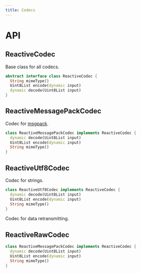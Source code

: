 ```yaml
---
title: Codecs
---
```


# API

## ReactiveCodec

Base class for all codecs.

```dart title="Declaration"
abstract interface class ReactiveCodec {
  String mimeType()
  Uint8List encode(dynamic input)
  dynamic decode(Uint8List input)
}
```

## ReactiveMessagePackCodec

Codec for [msgpack](https://msgpack.org/index.html).

```dart title="Declaration"
class ReactiveMessagePackCodec implements ReactiveCodec {
  dynamic decode(Uint8List input)
  Uint8List encode(dynamic input)
  String mimeType() 
}
```

## ReactiveUtf8Codec

Codec for strings.

```dart title="Declaration"
class ReactiveUtf8Codec implements ReactiveCodec {
  dynamic decode(Uint8List input)
  Uint8List encode(dynamic input)
  String mimeType() 
}
```

Codec for data retransmitting.

## ReactiveRawCodec

```dart title="Declaration"
class ReactiveMessagePackCodec implements ReactiveCodec {
  dynamic decode(Uint8List input)
  Uint8List encode(dynamic input)
  String mimeType() 
}
``` 